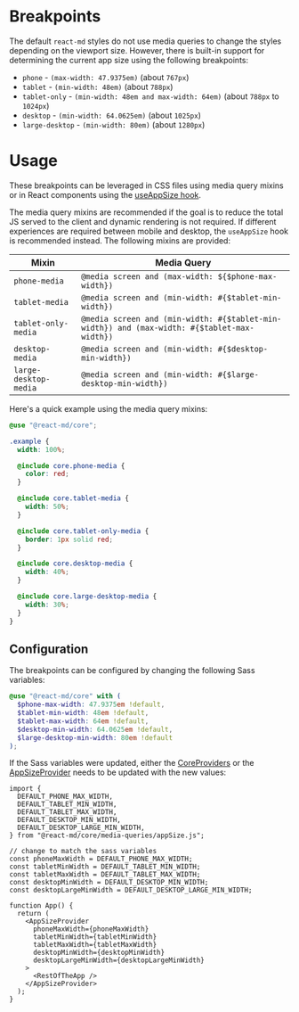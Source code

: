 # Breakpoints

The default `react-md` styles do not use media queries to change the styles
depending on the viewport size. However, there is built-in support for determining
the current app size using the following breakpoints:

- `phone` - `(max-width: 47.9375em)` (about `767px`)
- `tablet` - `(min-width: 48em)` (about `788px`)
- `tablet-only` - `(min-width: 48em and max-width: 64em)` (about `788px` to `1024px`)
- `desktop` - `(min-width: 64.0625em)` (about `1025px`)
- `large-desktop` - `(min-width: 80em)` (about `1280px`)

# Usage

These breakpoints can be leveraged in CSS files using media query mixins or in
React components using the [useAppSize hook](/hooks/use-app-size).

The media query mixins are recommended if the goal is to reduce the total JS
served to the client and dynamic rendering is not required. If different
experiences are required between mobile and desktop, the `useAppSize` hook is
recommended instead. The following mixins are provided:

| Mixin                 | Media Query                                                                                 |
| --------------------- | ------------------------------------------------------------------------------------------- |
| `phone-media`         | `@media screen and (max-width: ${$phone-max-width})`                                        |
| `tablet-media`        | `@media screen and (min-width: #{$tablet-min-width})`                                       |
| `tablet-only-media`   | `@media screen and (min-width: #{$tablet-min-width}) and (max-width: #{$tablet-max-width})` |
| `desktop-media`       | `@media screen and (min-width: #{$desktop-min-width})`                                      |
| `large-desktop-media` | `@media screen and (min-width: #{$large-desktop-min-width})`                                |

Here's a quick example using the media query mixins:

```scss
@use "@react-md/core";

.example {
  width: 100%;

  @include core.phone-media {
    color: red;
  }

  @include core.tablet-media {
    width: 50%;
  }

  @include core.tablet-only-media {
    border: 1px solid red;
  }

  @include core.desktop-media {
    width: 40%;
  }

  @include core.large-desktop-media {
    width: 30%;
  }
}
```

## Configuration

The breakpoints can be configured by changing the following Sass variables:

```scss
@use "@react-md/core" with (
  $phone-max-width: 47.9375em !default,
  $tablet-min-width: 48em !default,
  $tablet-max-width: 64em !default,
  $desktop-min-width: 64.0625em !default,
  $large-desktop-min-width: 80em !default
);
```

If the Sass variables were updated, either the
[CoreProviders](/components/core-providers) or the
[AppSizeProvider](/components/app-size-provider) needs to be updated with the
new values:

```tsx
import {
  DEFAULT_PHONE_MAX_WIDTH,
  DEFAULT_TABLET_MIN_WIDTH,
  DEFAULT_TABLET_MAX_WIDTH,
  DEFAULT_DESKTOP_MIN_WIDTH,
  DEFAULT_DESKTOP_LARGE_MIN_WIDTH,
} from "@react-md/core/media-queries/appSize.js";

// change to match the sass variables
const phoneMaxWidth = DEFAULT_PHONE_MAX_WIDTH;
const tabletMinWidth = DEFAULT_TABLET_MIN_WIDTH;
const tabletMaxWidth = DEFAULT_TABLET_MAX_WIDTH;
const desktopMinWidth = DEFAULT_DESKTOP_MIN_WIDTH;
const desktopLargeMinWidth = DEFAULT_DESKTOP_LARGE_MIN_WIDTH;

function App() {
  return (
    <AppSizeProvider
      phoneMaxWidth={phoneMaxWidth}
      tabletMinWidth={tabletMinWidth}
      tabletMaxWidth={tabletMaxWidth}
      desktopMinWidth={desktopMinWidth}
      desktopLargeMinWidth={desktopLargeMinWidth}
    >
      <RestOfTheApp />
    </AppSizeProvider>
  );
}
```
